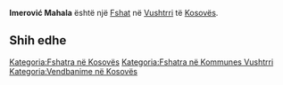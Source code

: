 {{Fshat në Kosovës
 | Emri                = Imerović Mahala
| srp_N_name = Imerović Mahala
| srp_N_FULL_NAME_RO = Imerović Mahala
| srp_N_FULL_NAME_ND_RO = Imerovic Mahala
| srp_N_SORT_NAME_RG = IMEROVICMAHALA
| srp_N_FULL_NAME_RG = Imerović Mahala
| srp_N_FULL_NAME_ND_RG = Imerovic Mahala

 | Emri (Rasa dhanore) = 
 | Figura              = 
 | Shteti              = Kosovo
 | Komuna              = Vushtrri
 | Kodi postar         = 
 | Sipërfaqja          = 

 | Popullsia           = 

 | Regj. i popullsisë  = 
 | Dend. e popullsisë  = 
 | Faqja zyrtare       = 
 <!--- Koordinatat ----> 
 | Gjerësia            = 42.779415
 | Gjatësia            = 21.038676
 | Lartësia            = 
}}
'''Imerović Mahala''' është një [[Fshat]] në [[Vushtrri]] të [[Kosovës]].

<!-- == Gjeografia == -->
<!-- == Historia == -->
<!-- == Demografia == -->
== Shih edhe ==
{{Komuna Vushtrri}}
{{Kosovo-Administrata-Cung}}

[[Kategoria:Fshatra në Kosovës]]
[[Kategoria:Fshatra në Kommunes Vushtrri]]
[[Kategoria:Vendbanime në Kosovës]]